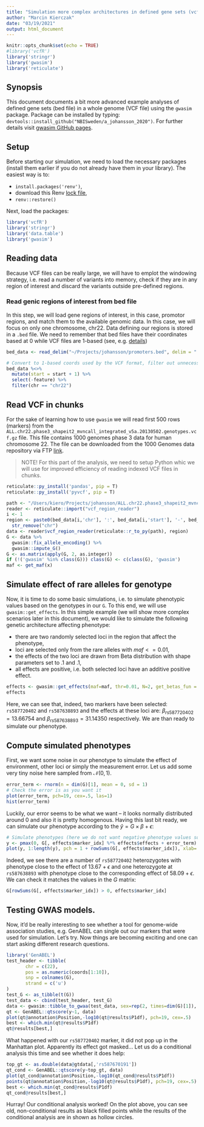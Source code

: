 ```yaml
---
title: "Simulation more complex architectures in defined gene sets (vcf & bed input)"
author: "Marcin Kierczak"
date: "03/19/2021"
output: html_document
---
```


```r
knitr::opts_chunk$set(echo = TRUE)
#library('vcfR')
library('stringr')
library('gwasim')
library('reticulate')
```

## Synopsis
This document documents a bit more advanced example analyses of defined gene sets (bed file) in a whole genome (VCF file) using the `gwasim` package.
Package can be installed by typing: `devtools::install_github("NBISweden/a_johansson_2020")`. For further details visit [gwasim GitHub pages](https://github.com/NBISweden/a_johansson_2020).

## Setup
Before starting our simulation, we need to load the necessary packages (install them earlier if you do not already have them in your library). The easiest way is to:

* `install.packages('renv')`,
* download this Renv [lock file](https://github.com/NBISweden/a_johansson_2020/blob/master/renv.lock),
* `renv::restore()`

Next, load the packages:
```r
library('vcfR')
library('stringr')
library('data.table')
library('gwasim')
```

## Reading data

Because VCF files can be really large, we will have to emplot the windowing strategy, i.e. read a number of variants into memory, check if they are in any region of interest and discard the variants outside pre-defined regions.

### Read genic regions of interest from bed file

In this step, we will load gene regions of interest, in this case, promotor regions, and match them to the available genomic data. In this case, we will focus on only one chromosome, chr22. Data defining our regions is stored in a `.bed` file. We need to remember that bed files have their coordinates based at 0 while VCF files are 1-based (see, e.g. [details](https://www.biostars.org/p/84686/))
```r
bed_data <- read_delim("~/Projects/johansson/promoters.bed", delim = " ", col_names = c('chr', 'start', 'end', 'feature'))

# Convert to 1-based coords used by the VCF format, filter out unnecessary data
bed_data %<>% 
  mutate(start = start + 1) %>% 
  select(-feature) %>%
  filter(chr == "chr22")
```

## Read VCF in chunks
For the sake of learning how to use `gwasim` we will read first 500 rows (markers) from the `ALL.chr22.phase3_shapeit2_mvncall_integrated_v5a.20130502.genotypes.vcf.gz` file. This file contains 1000 genomes phase 3 data for human chromosome 22. The file can be downloaded from the 1000 Genomes data repository via FTP [link](ftp://ftp.1000genomes.ebi.ac.uk/vol1/ftp/release/20130502/).

> NOTE! For this part of the analysis, we need to setup Python whic we will use for improved efficiency of reading indexed VCF files in chunks.

```r
reticulate::py_install('pandas', pip = T)
reticulate::py_install('pyvcf', pip = T)
```

```r
path <- "/Users/kiero/Projects/johansson/ALL.chr22.phase3_shapeit2_mvncall_integrated_v5a.20130502.genotypes.vcf.gz"
reader <- reticulate::import("vcf_region_reader")
i <- 1
region <- paste0(bed_data[i,'chr'], ':', bed_data[i,'start'], '-', bed_data[i,'end']) %>%
  str_remove("chr")
data <- reader$vcf_region_reader(reticulate::r_to_py(path), region)
G <- data %>% 
  gwasim::fix_allele_encoding() %>% 
  gwasim::impute_G()
G <- as.matrix(apply(G, 2, as.integer))
if (!('gwasim' %in% class(G))) class(G) <- c(class(G), 'gwasim')
maf <- get_maf(x)
```

## Simulate effect of rare alleles for genotype
Now, it is time to do some basic simulations, i.e. to simulate phenotypic values based on the genotypes in our `G`. 
To this end, we will use `gwasim::get_effects`. In this simple example (we will show more complex scenarios later in this document), we would like to simulate the following genetic architecture affecting phenotype:

* there are two randomly selected loci in the region that affect the phenotype,
* loci are selected only from the rare alleles with $maf <= 0.01$,
* the effects of the two loci are drawn from Beta distribution with shape parameters set to .1 and .1,
* all effects are positive, i.e. both selected loci have an additive positive effect.

```r
effects <- gwasim::get_effects(maf=maf, thr=0.01, N=2, get_betas_fun = dbeta, get_betas_args = list(shape1 = .1, shape2 = .1), rare=T, frac_negative=0, seed = 2)
effects
```
Here, we can see that, indeed, two markers have been selected: `rs587720402` and `rs587638893` and the effects at these loci are: $\beta_{rs587720402} = 13.66754$ and $\beta_{rs587638893} = 31.14350$ respectively. We are than ready to simulate our phenotype.

## Compute simulated phenotypes

First, we want some noise in our phenotype to simulate the effect of environment, other loci or simply the measurement error. Let us add some very tiny noise here sampled from $\mathcal{N}(0, 1)$.
```r
error_term <- rnorm(n = dim(G)[1], mean = 0, sd = 1)
# Check the error is as you want it
plot(error_term, pch=19, cex=.5, las=1)
hist(error_term)
```
Luckily, our error seems to be what we want -- it looks normally distributed around 0 and also it is pretty homogenous.
Having this last bit ready, we can simulate our phenotype according to the $\hat{y} = G \times \beta + \epsilon$:
```r
# Simulate phenotypes (here we do not want negative phenotype values so, we set them to 0)
y <- pmax(0, G[, effects$marker_idx] %*% effects$effects + error_term)
plot(y, 1:length(y), pch = 1 + rowSums(G[, effects$marker_idx]), xlab='individual', ylab='phenotype', las=1, cex.axis=.7, main = "Simulated phenotype per individual")
```

Indeed, we see there are a number of `rs587720402` heterozygotes with phenotype close to the effect of $13.67 + \epsilon$ and one heterozygote at `rs587638893` with phenotype close to the corresponding effect of $58.09 + \epsilon$.
We can check it matches the values in the $G$ matrix:
```r
G[rowSums(G[, effects$marker_idx]) > 0, effects$marker_idx]
```

## Testing GWAS models.

Now, it'd be really interesting to see whether a tool for genome-wide association studies, e.g. GenABEL can single out our markers that were used for simulation. Let's try. Now things are becoming exciting and one can start asking different research questions. 

```r
library('GenABEL')
test_header <- tibble(
       chr = c(22),
       pos = as.numeric(coords[1:10]),
       snp = colnames(G),
       strand = c('u')
)
test_G <- as_tibble(t(G))
test_data <- cbind(test_header, test_G)
data <- gwasim::tibble_to_gwaa(test_data, sex=rep(2, times=dim(G)[1]), trait=y, progress = F)
qt <- GenABEL::qtscore(y~1, data)
plot(qt@annotation$Position,-log10(qt@results$P1df), pch=19, cex=.5)
best <- which.min(qt@results$P1df)
qt@results[best,]
```
What happened with our `rs587720402` marker, it did not pop up in the Manhattan plot. Apparently its effect got masked... Let us do a conditional analysis this time and see whether it does help:
```r
top_gt <- as.double(data@gtdata[,'rs587670191'])
qt_cond <- GenABEL::qtscore(y~top_gt, data)
plot(qt_cond@annotation$Position,-log10(qt_cond@results$P1df))
points(qt@annotation$Position,-log10(qt@results$P1df), pch=19, cex=.5)
best <- which.min(qt_cond@results$P1df)
qt_cond@results[best,]
```
Hurray! Our conditional analysis worked! On the plot above, you can see old, non-conditional results as black filled points while the results of the conditional analysis are in shown as hollow circles.
